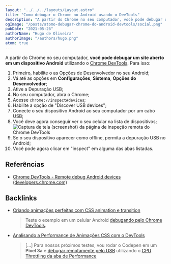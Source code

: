 ```yaml
---
layout: "../../../layouts/Layout.astro"
title: "Como debugar o Chrome no Android usando o DevTools"
description: "A partir do Chrome no seu computador, você pode debugar um site aberto em um dispositivo Android utilizando o Chrome DevTools."
ogImage: "/posts/atomo-debugar-chrome-do-android-devtools/social.png"
pubDate: "2021-05-26"
authorName: "Hugo de Oliveira"
authorImage: "/authors/hugo.png"
atom: true
---
```


A partir do Chrome no seu computador, **você pode debugar um site aberto em um dispositivo Android** utilizando o [Chrome DevTools](https://triangulo.dev/posts/atomo-chrome-developer-tools). Para isso:

1. Primeiro, habilite o as Opções de Desenvolvedor no seu Android;
1. Vá até as opções em **Configurações**, **Sistema**, **Opções do Desenvolvedor**;
1. Ative a Depuração USB;
1. No seu computador, abra o Chrome;
1. Acesse `chrome://inspect#devices`;
1. Habilite a opção de "Discover USB devices";
1. Conecte o seu dispositivo Android ao seu computador por um cabo USB;
1. Você deve agora conseguir ver o seu celular na lista de dispositivos;
   ![Captura de tela (screenshot) da página de inspeção remota do Chrome DevTools](/posts/atomo-debugar-chrome-do-android-devtools/screenshot-inspecao-remota-android-devtools.png)
1. Se o seu dispositivo aparecer como offline, permita a depuração USB no Android;
1. Você pode agora clicar em "inspect" em alguma das abas listadas.

## Referências

- [Chrome DevTools - Remote debug Android devices (developers.chrome.com)](https://developer.chrome.com/docs/devtools/remote-debugging/)

## Backlinks

- [Criando animações perfeitas com CSS animation e transition](https://triangulo.dev/posts/criando-animacoes-perfeitas-com-css)
  > Teste o exemplo em um celular Android [debugando pelo Chrome DevTools](https://triangulo.dev/posts/atomo-debugar-chrome-do-android-devtools).
- [Analisando a Performance de Animações CSS com o DevTools](https://triangulo.dev/posts/analisando-performance-chrome-devtools)
  > [...] Para nossos próximos testes, vou rodar o Codepen em um **Pixel 3a** e [debugar remotamente pelo USB](https://triangulo.dev/posts/atomo-debugar-chrome-do-android-devtools) utilizando o [CPU Throttling da aba de Performance](https://triangulo.dev/posts/atomo-cpu-throttling-chrome-devtools)
